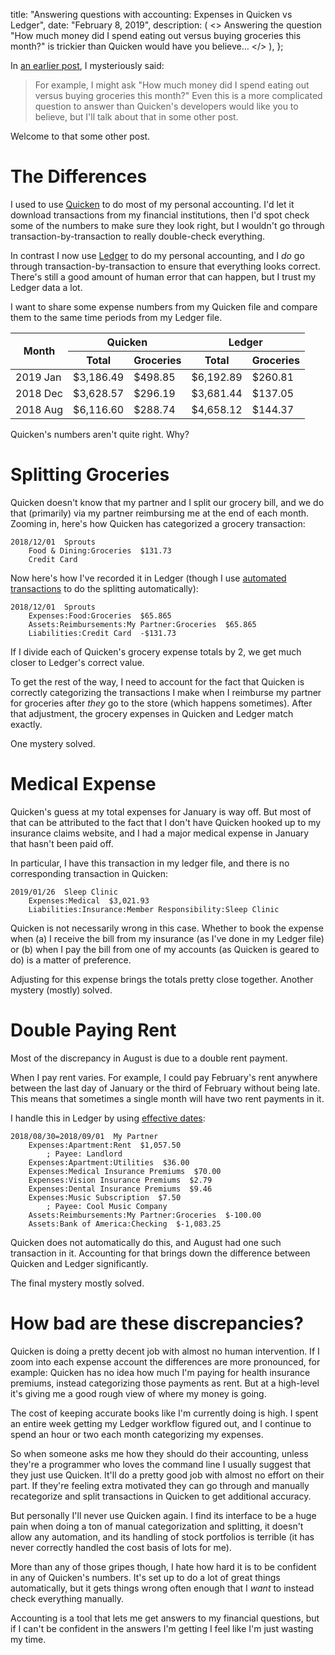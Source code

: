   title: "Answering questions with accounting: Expenses in Quicken vs Ledger",
  date: "February 8, 2019",
  description: (
    <>
      Answering the question "How much money did I spend eating out versus
      buying groceries this month?" is trickier than Quicken would have you
      believe…
    </>
  ),
};

In [an earlier post](/posts/accounting-reimbursements), I mysteriously said:

> For example, I might ask "How much money did I spend eating out versus buying groceries this month?" Even this is a more complicated question to answer than Quicken's developers would like you to believe, but I'll talk about that in some other post.

Welcome to that some other post.

# The Differences

I used to use [Quicken](https://www.quicken.com/) to do most of my personal accounting. I'd let it download transactions from my financial institutions, then I'd spot check some of the numbers to make sure they look right, but I wouldn't go through transaction-by-transaction to really double-check everything.

In contrast I now use [Ledger](https://www.ledger-cli.org/) to do my personal accounting, and I _do_ go through transaction-by-transaction to ensure that everything looks correct. There's still a good amount of human error that can happen, but I trust my Ledger data a lot.

I want to share some expense numbers from my Quicken file and compare them to the same time periods from my Ledger file.

<table>
  <thead>
    <tr>
      <th rowSpan="2">Month</th>
      <th colSpan="2">Quicken</th>
      <th colSpan="2">Ledger</th>
    </tr>
    <tr>
      <th>Total</th>
      <th>Groceries</th>
      <th>Total</th>
      <th>Groceries</th>
    </tr>
  </thead>
  <tbody>
    <tr>
      <td>2019 Jan</td>
      <td>$3,186.49</td>
      <td>$498.85</td>
      <td>$6,192.89</td>
      <td>$260.81</td>
    </tr>
    <tr>
      <td>2018 Dec</td>
      <td>$3,628.57</td>
      <td>$296.19</td>
      <td>$3,681.44</td>
      <td>$137.05</td>
    </tr>
    <tr>
      <td>2018 Aug</td>
      <td>$6,116.60</td>
      <td>$288.74</td>
      <td>$4,658.12</td>
      <td>$144.37</td>
    </tr>
  </tbody>
</table>

Quicken's numbers aren't quite right. Why?

# Splitting Groceries

Quicken doesn't know that my partner and I split our grocery bill, and we do that (primarily) via my partner reimbursing me at the end of each month. Zooming in, here's how Quicken has categorized a grocery transaction:

```
2018/12/01  Sprouts
    Food & Dining:Groceries  $131.73
    Credit Card
```

Now here's how I've recorded it in Ledger (though I use [automated transactions](https://www.ledger-cli.org/3.0/doc/ledger3.html#Automated-Transactions) to do the splitting automatically):

```
2018/12/01  Sprouts
    Expenses:Food:Groceries  $65.865
    Assets:Reimbursements:My Partner:Groceries  $65.865
    Liabilities:Credit Card  -$131.73
```

If I divide each of Quicken's grocery expense totals by 2, we get much closer to Ledger's correct value.

To get the rest of the way, I need to account for the fact that Quicken is correctly categorizing the transactions I make when I reimburse my partner for groceries after _they_ go to the store (which happens sometimes). After that adjustment, the grocery expenses in Quicken and Ledger match exactly.

One mystery solved.

# Medical Expense

Quicken's guess at my total expenses for January is way off. But most of that can be attributed to the fact that I don't have Quicken hooked up to my insurance claims website, and I had a major medical expense in January that hasn't been paid off.

In particular, I have this transaction in my ledger file, and there is no corresponding transaction in Quicken:

```
2019/01/26  Sleep Clinic
    Expenses:Medical  $3,021.93
    Liabilities:Insurance:Member Responsibility:Sleep Clinic
```

Quicken is not necessarily wrong in this case. Whether to book the expense when (a) I receive the bill from my insurance (as I've done in my Ledger file) or (b) when I pay the bill from one of my accounts (as Quicken is geared to do) is a matter of preference.

Adjusting for this expense brings the totals pretty close together. Another mystery (mostly) solved.

# Double Paying Rent

Most of the discrepancy in August is due to a double rent payment.

When I pay rent varies. For example, I could pay February's rent anywhere between the last day of January or the third of February without being late. This means that sometimes a single month will have two rent payments in it.

I handle this in Ledger by using [effective dates](https://www.ledger-cli.org/3.0/doc/ledger3.html#Effective-Dates):

```
2018/08/30=2018/09/01  My Partner
    Expenses:Apartment:Rent  $1,057.50
        ; Payee: Landlord
    Expenses:Apartment:Utilities  $36.00
    Expenses:Medical Insurance Premiums  $70.00
    Expenses:Vision Insurance Premiums  $2.79
    Expenses:Dental Insurance Premiums  $9.46
    Expenses:Music Subscription  $7.50
        ; Payee: Cool Music Company
    Assets:Reimbursements:My Partner:Groceries  $-100.00
    Assets:Bank of America:Checking  $-1,083.25
```

Quicken does not automatically do this, and August had one such transaction in it. Accounting for that brings down the difference between Quicken and Ledger significantly.

The final mystery mostly solved.

# How bad are these discrepancies?

Quicken is doing a pretty decent job with almost no human intervention. If I zoom into each expense account the differences are more pronounced, for example: Quicken has no idea how much I'm paying for health insurance premiums, instead categorizing those payments as rent. But at a high-level it's giving me a good rough view of where my money is going.

The cost of keeping accurate books like I'm currently doing is high. I spent an entire week getting my Ledger workflow figured out, and I continue to spend an hour or two each month categorizing my expenses.

So when someone asks me how they should do their accounting, unless they're a programmer who loves the command line I usually suggest that they just use Quicken. It'll do a pretty good job with almost no effort on their part. If they're feeling extra motivated they can go through and manually recategorize and split transactions in Quicken to get additional accuracy.

But personally I'll never use Quicken again. I find its interface to be a huge pain when doing a ton of manual categorization and splitting, it doesn't allow any automation, and its handling of stock portfolios is terrible (it has never correctly handled the cost basis of lots for me).

More than any of those gripes though, I hate how hard it is to be confident in any of Quicken's numbers. It's set up to do a lot of great things automatically, but it gets things wrong often enough that I _want_ to instead check everything manually.

Accounting is a tool that lets me get answers to my financial questions, but if I can't be confident in the answers I'm getting I feel like I'm just wasting my time.
